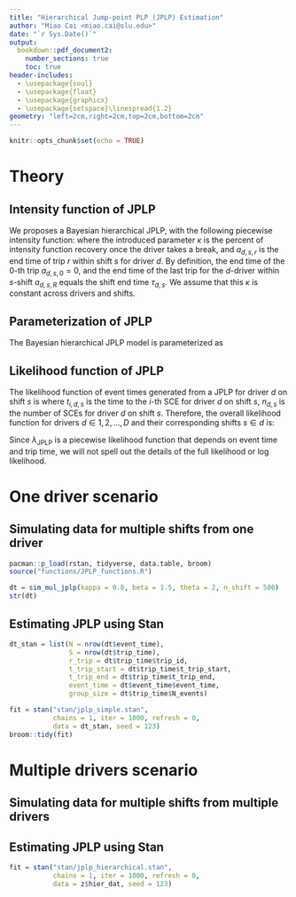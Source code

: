 ```yaml
---
title: "Hierarchical Jump-point PLP (JPLP) Estimation"
author: "Miao Cai <miao.cai@slu.edu>"
date: "`r Sys.Date()`"
output:
  bookdown::pdf_document2: 
    number_sections: true
    toc: true
header-includes:
  - \usepackage{soul}
  - \usepackage{float}
  - \usepackage{graphicx}
  - \usepackage{setspace}\linespread{1.2}
geometry: "left=2cm,right=2cm,top=2cm,bottom=2cm"
---
```


```r
knitr::opts_chunk$set(echo = TRUE)
```

Theory
======
Intensity function of JPLP
--------------------------
We proposes a Bayesian hierarchical JPLP, with the following piecewise intensity function:
\begin{equation}
\begin{aligned}
  \lambda_{\text{JPLP}}(t|d, s, r, \beta, \gamma_{0, d}, \mathbf{\gamma}, \mathbf{X}_{d}, \mathbf{W}_s) & =
    \begin{cases}
      \kappa^0\lambda(t|\beta, \gamma_{0, d}, \mathbf{\gamma}, \mathbf{X}_{d}, \mathbf{W}_s) & \quad  0 < t \leq a_{d, s, 1},\\
      \kappa^1\lambda(t|\beta, \gamma_{0, d}, \mathbf{\gamma}, \mathbf{X}_{d}, \mathbf{W}_s) & \quad  a_{d, s, 1} < t \leq a_{d, s, 2},\\
      \cdots & \cdots\\
      \kappa^{R-1}\lambda(t|\beta, \gamma_{0, d}, \mathbf{\gamma}, \mathbf{X}_{d}, \mathbf{W}_s) & \quad  a_{d, s, R-1} < t \leq a_{d, s, R},
    \end{cases} \\
    & = \kappa^{r-1}\lambda(t|d, s, r, \kappa, \beta, \gamma_{0, d}, \mathbf{\gamma}, \mathbf{X}_{d}, \mathbf{W}_s) \quad  a_{d, s, r-1} < t \leq a_{d, s, r},
\end{aligned}
\end{equation}
where the introduced parameter $\kappa$ is the percent of intensity function recovery once the driver takes a break, and $a_{d, s, r}$ is the end time of trip $r$ within shift $s$ for driver $d$. By definition, the end time of the 0-th trip $a_{d, s, 0} = 0$, and the end time of the last trip for the $d$-driver within $s$-shift $a_{d, s, R}$ equals the shift end time $\tau_{d, s}$. We assume that this $\kappa$ is constant across drivers and shifts.

Parameterization of JPLP
------------------------
The Bayesian hierarchical JPLP model is parameterized as
\begin{equation}\label{eq:jplp}
\begin{aligned}
  t_{d, s, 1}, t_{d, s, 2}, \cdots , t_{d, s, n_{d, s}}, \tau_{d, s} & \sim \text{JPLP}(\beta, \theta_{d, s}, \kappa)\\
  \beta & \sim \text{Gamma}(1, 1)\\
  \log\theta_{d, s} &= \gamma_{0d} + \gamma_{1}x_{d, s, 1} + \gamma_{2}x_{d, s, 2} + \cdots + \gamma_{k}x_{d, s, k}\\
  \kappa & \sim \text{Uniform}(0, 1)\\
  \gamma_{01}, \gamma_{02}, \cdots, \gamma_{0D} & \sim \text{i.i.d. }N(\mu_0, \sigma_0^2)\\
  \gamma_1, \gamma_2, \cdots, \gamma_k & \sim \text{i.i.d. }N(0, 10^2)\\
  \mu_0 &\sim N(0, 5^2) \\
  \sigma_0 &\sim \text{Gamma}(1, 1),
\end{aligned}
\end{equation}

Likelihood function of JPLP
---------------------------
The likelihood function of event times generated from a JPLP for driver $d$ on shift $s$ is
\begin{equation}
\begin{split}
 L^\ast_{s, d}(\kappa, \beta, \gamma_{0d}, \mathbf{\gamma}&|\mathbf{X}_d, \mathbf{W}_s) = \\
    & \begin{cases}
    \exp\Big(-\int_0^{a_{d, s, R}}\lambda_{\text{JPLP}}\big(u|d, s, r, k, \beta, \gamma_{0d}, \mathbf{\gamma}, \mathbf{X}_{d}, \mathbf{W}_s\big)du\Big), & \, \text{if } n_{d, s} = 0, \\[15pt]
    \Big( \prod_{i=1}^{n_{d, s}}\lambda_{\text{JPLP}}\big( t_{i, d, s}| d, s, r, k, \beta, \gamma_{0d}, \mathbf{\gamma}, \mathbf{X}_{d}, \mathbf{W}_s \big)
    \Big)\\ \times \exp\Big(-\int_0^{a_{d, s, R}}\lambda_{\text{JPLP}}\big(u|d, s, r, k, \beta, \gamma_{0d}, \mathbf{\gamma}, \mathbf{X}_{d}, \mathbf{W}_s\big)du\Big), & \, \text{if } n_{d, s} > 0,
    \end{cases}
\end{split}
\end{equation}
where $t_{i, d, s}$ is the time to the $i$-th SCE for driver $d$ on shift $s$,  $n_{d, s}$ is the number of SCEs for driver $d$ on shift $s$. Therefore, the overall likelihood function for drivers $d \in 1, 2, \ldots, D$ and their corresponding shifts $s \in d$ is:
\begin{equation}
    L^\ast = \displaystyle\prod_{d}\prod_{s \in d}L^\ast_{s, d}.
\end{equation}

Since $\lambda_{\text{JPLP}}$ is a piecewise likelihood function that depends on event time and trip time, we will not spell out the details of the full likelihood or log likelihood.

One driver scenario
===================
Simulating data for multiple shifts from one driver
---------------------------------------------------

```r
pacman::p_load(rstan, tidyverse, data.table, broom)
source("functions/JPLP_functions.R")

dt = sim_mul_jplp(kappa = 0.8, beta = 1.5, theta = 2, n_shift = 500)
str(dt)
```

Estimating JPLP using Stan
--------------------------

```r
dt_stan = list(N = nrow(dt$event_time),
               S = nrow(dt$trip_time),
               r_trip = dt$trip_time$trip_id,
               t_trip_start = dt$trip_time$t_trip_start,
               t_trip_end = dt$trip_time$t_trip_end,
               event_time = dt$event_time$event_time,
               group_size = dt$trip_time$N_events)
```


```r
fit = stan("stan/jplp_simple.stan",
           chains = 1, iter = 1000, refresh = 0, 
           data = dt_stan, seed = 123)
broom::tidy(fit)
```



Multiple drivers scenario
=========================
Simulating data for multiple shifts from multiple drivers
---------------------------------------------------------




Estimating JPLP using Stan
--------------------------
```r
fit = stan("stan/jplp_hierarchical.stan",
           chains = 1, iter = 1000, refresh = 0, 
           data = z$hier_dat, seed = 123)
```